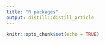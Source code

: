 ```yaml
---
title: "R packages"
output: distill::distill_article
---
```


```r
knitr::opts_chunk$set(echo = TRUE)
```


